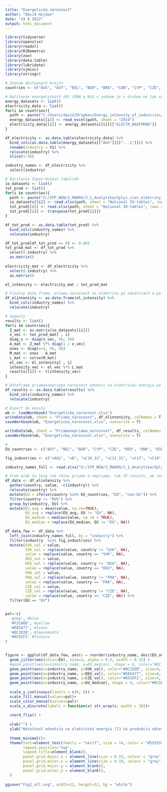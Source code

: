 ```yaml
---
title: "Energetická náročnosť"
author: "Dávid Hojdan"
date: "19 8 2022"
output: html_document
---
```


```r
library(tidyverse)
library(openxlsx)
library(readxl)
library(RJDemetra)
library(zoo)
library(data.table)
library(lubridate)
library(sjmisc)
library(stringr)

# Zoznam dostupných krajín
countries <- c("AUS", "AUT", "BEL", "BGR", "BRA", "CAN", "CYP", "CZE", "DEU", "DNK", "ESP", "EST", "FIN", "FRA", "GBR", "GRC", "HRV", "HUN", "CHE", "CHN", "IDN", "IND", "IRL", "ITA", "JPN", "KOR", "LTU", "LUX", "LVA", "MEX", "MLT", "NOR", "POL", "PRT", "ROU", "RUS", "SVK", "SVN", "SWE", "TUR", "TWN", "USA")

# Načítanie energetických dát (ROW a NLD v jednom je v druhom ne tak som vynechal)
energy_datasets <- list()
electricity_data <- list() 
for(i in countries){
  path <- paste("C:/Users/david/Dropbox/Energy_intensity_of_industries/Environmental-accounts/NAMEA_GEU5610_", i, ".xls", sep = "")
  energy_datasets[[i]] <- read_excel(path, sheet = "2014")
  electricity_data[[i]] <- energy_datasets[[i]][["ELECTR_HEATPROD"]]
}

df_electricity <- as.data.table(electricity_data) %>%
  bind_cols(as.data.table(energy_datasets[["AUS"]][["...1"]])) %>%
  rename(industry = V1) %>%
  relocate(industry) %>%
  slice(1:56)

industry_names <- df_electricity %>%
  select(industry) 

# Nacitanie Input-Output tabuliek 
io_datasets <- list()
tot_prod <- list()
for(i in countries){
  path <- paste("U:/IFP_NEW/3_MAKRO/3_1_Analytika/Vplyv_cien_elektriny_na_ekonomiku/Energonarocnost_odvetvi/NIOT/", i, "_NIOT_nov16.xlsx", sep = "")
  io_datasets[[i]] <- read.xlsx(path, sheet = "National IO-tables", rows = (c(1, 1683:1738)), cols = c(5:60))
  tot_prod[[i]] <- read.xlsx(path, sheet = "National IO-tables", rows = (c(1, 1802)), cols = (c(5:60)))
  tot_prod[[i]] <- transpose(tot_prod[[i]])
}

df_tot_prod <- as.data.table(tot_prod) %>%
  bind_cols(industry_names) %>%
  relocate(industry)

df_tot_prod[df_tot_prod == 0] <- 0.001
tot_prod_mat <- df_tot_prod %>%
  select(-industry) %>%
  as.matrix()
  
electricity_mat <- df_electricity %>%
  select(-industry) %>%
  as.matrix()

el_intensity <- electricity_mat / tot_prod_mat

# Finalny data frame, priama narocnost na elektrinu po odvetviach a po krajinach
df_elintensity <- as.data.frame(el_intensity) %>%
  bind_cols(industry_names) %>%
  relocate(industry)

```

```r

# Vypocty 
results <- list()
for(i in countries){
  Z_mat <- as.matrix(io_datasets[[i]])
  x_vec <- tot_prod_mat[ , i]
  diag_x <- diag(x_vec, 56, 56)
  A_mat <- Z_mat %*% diag(1 / x_vec)
  ones <- diag(x=1, 56, 56)
  M_mat <- ones - A_mat
  L_mat <- solve(M_mat)
  el_vec <- el_intensity[ , i]
  intensity_vec <- el_vec %*% L_mat
  results[[i]] <- t(intensity_vec)
}

# Dataframe priama+nepriama narocnost odvetvi na elektricku energiu po krajinach
df_results <- as.data.table(results) %>%
  bind_cols(industry_names) %>%
  relocate(industry)

# Export do excelu
wb <- loadWorkbook("Energeticka_narocnost.xlsx")
writeData(wb, sheet = "Priama_narocnost", df_elintensity, colNames = T, startCol = 2, startRow = 1)
saveWorkbook(wb, "Energeticka_narocnost.xlsx", overwrite = T)

writeData(wb, sheet = "Priamanepriama_narocnost", df_results, colNames = T, startCol = 2, startRow = 1)
saveWorkbook(wb, "Energeticka_narocnost.xlsx", overwrite = T)

```

```r
#
EU_countries <- c("AUT", "BEL", "BGR", "CYP", "CZE", "DEU", "DNK", "ESP", "EST", "FIN", "FRA", "GRC", "HRV", "HUN", "IRL", "ITA", "LTU", "LUX", "LVA", "MLT", "POL", "PRT", "ROU", "SVK", "SVN", "SWE") 

fig_industries <- c("vA01", "vB", "vC10_12", "vC13_15", "vC17", "vC18", "vC19", "vC20", "vC21", "vC22", "vC23", "vC24", "vC25", "vC26", "vC27", "vC28", "vC29", "vC30", "vC31_32", "vC33")

industry_names_full <- read.xlsx("U:/IFP_NEW/3_MAKRO/3_1_Analytika/Vplyv_cien_elektriny_na_ekonomiku/Energonarocnost_odvetvi/Energeticka_narocnost.xlsx", sheet = "Priama_narocnost", cols = c(1:2))

# From wide to long (ak chces priame a nepriame, tak df_results, ak len priame tak: df_elintensity)
df_data <- df_elintensity %>%
  gather(country, value, -c(industry)) %>%
  relocate(country) %>%
  mutate(EU = ifelse(country %in% EU_countries, "EU", "non-EU")) %>%
  filter(country != "RUS") %>%
  group_by(industry, EU) %>%
  mutate(EU_avg = mean(value, na.rm=TRUE),
         EU_avg = replace(EU_avg, EU != "EU", NA),
         EU_median = median(value, na.rm = TRUE),
         EU_median = replace(EU_median, EU != "EU", NA))

df_data_few <- df_data %>%
  left_join(industry_names_full, by = "industry") %>%
  filter(industry  %in% fig_industries) %>%
  mutate(SVK_val = value, 
         SVK_val = replace(value, country != "SVK", NA),
         value = replace(value, country == "SVK", NA),
         DEU_val = value, 
         DEU_val = replace(value, country != "DEU", NA),
         value = replace(value, country == "DEU", NA),
         FRA_val = value, 
         FRA_val = replace(value, country != "FRA", NA),
         value = replace(value, country == "FRA", NA),
         CZE_val = value, 
         CZE_val = replace(value, country != "CZE", NA),
         value = replace(value, country == "CZE", NA)) %>%
  filter(EU == "EU")


pal<-c(
  'grey', #blue
  '#F2CA6D', #yellow
  '#E85477', #losos
  '#0C1D2B', #tmavomodra
  '#6535F2' #fialova
)

    
figure <- ggplot(df_data_few, aes(x = reorder(industry_name, desc(EU_avg)), y = value)) +
  geom_jitter(aes(color=EU), size=3, alpha = 0.5, width = 0.15) +
  #geom_point(aes(x=industry_name, y=EU_median), shape = 6, color="#0C1D2B", size=4)+
  geom_point(aes(x=industry_name, y=SVK_val), color="#0C1D2B", size=4, alpha = 0.8)+
  geom_point(aes(x=industry_name, y=DEU_val), color="#E85477", size=4, alpha = 0.8)+
  geom_point(aes(x=industry_name, y=CZE_val), color="#6535F2", size=4, alpha = 0.8)+
  geom_point(aes(x=industry_name, y=EU_median), shape = 4, color="#0C1D2B", size=6)+
  
  scale_y_continuous(limits = c(0, 6)) +
  scale_fill_manual(values=pal)+
  scale_color_manual(values=pal)+
  scale_x_discrete(labels = function(x) str_wrap(x, width = 30))+
  
  coord_flip() +
  
  xlab("") + 
  ylab("Náročnosť odvetvia na elektrickú energiu (TJ na produkciu odvetvia v USD)") +
  
  theme_minimal()+
  theme(text=element_text(family = "serif", size = 14, color = "#555555"),
        legend.position="top",
        legend.title=element_blank(),
        panel.grid.major.x = element_line(size = 0.15, colour = "grey"),
        panel.grid.minor.x = element_line(size = 0.10, colour = "grey"),
        panel.grid.major.y = element_blank(),
        panel.grid.minor.y = element_blank(),
  )
    
ggsave("Fig2_all.svg", width=12, height=12, bg = "white")
    





```
